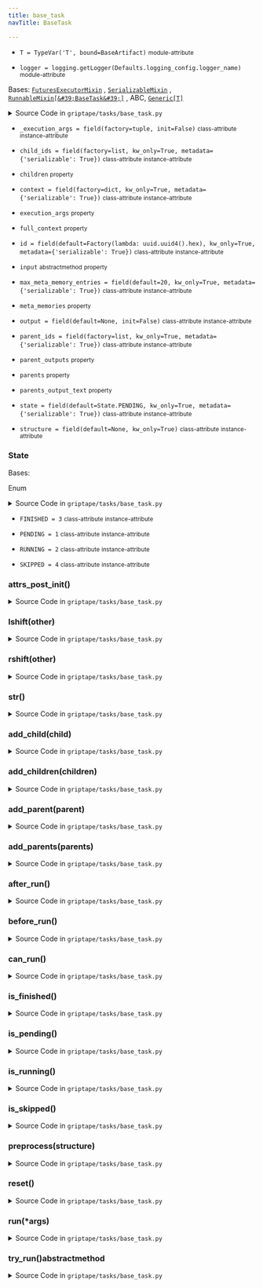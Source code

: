 ```yaml
---
title: base_task
navTitle: BaseTask

---
```


-   `T = TypeVar('T', bound=BaseArtifact)` <small>module-attribute</small>  <span id="griptape.tasks.base_task.T"></span> 

-   `logger = logging.getLogger(Defaults.logging_config.logger_name)` <small>module-attribute</small>  <span id="griptape.tasks.base_task.logger"></span> 

<span id="griptape.tasks.base_task.BaseTask"></span>

Bases:
 [`FuturesExecutorMixin`](../mixins/futures_executor_mixin.mdx#griptape.mixins.futures_executor_mixin.FuturesExecutorMixin "FuturesExecutorMixin (griptape.mixins.futures_executor_mixin.FuturesExecutorMixin)")
,  [`SerializableMixin`](../mixins/serializable_mixin.mdx#griptape.mixins.serializable_mixin.SerializableMixin "SerializableMixin (griptape.mixins.serializable_mixin.SerializableMixin)")
,  [`RunnableMixin[&#39;BaseTask&#39;]`](../mixins/runnable_mixin.mdx#griptape.mixins.runnable_mixin.RunnableMixin "RunnableMixin (griptape.mixins.runnable_mixin.RunnableMixin)")
, <span title="abc.ABC">ABC</span>,  [`Generic[T]`](base_task.mdx#griptape.tasks.base_task.T "typing.Generic")

<details><summary>Source Code in <code>griptape&#47;tasks&#47;base_task.py</code></summary>

```python
@define
class BaseTask(FuturesExecutorMixin, SerializableMixin, RunnableMixin["BaseTask"], ABC, Generic[T]):
    class State(Enum):
        PENDING = 1
        RUNNING = 2
        FINISHED = 3
        SKIPPED = 4

    id: str = field(default=Factory(lambda: uuid.uuid4().hex), kw_only=True, metadata={"serializable": True})
    state: State = field(default=State.PENDING, kw_only=True, metadata={"serializable": True})
    parent_ids: list[str] = field(factory=list, kw_only=True, metadata={"serializable": True})
    child_ids: list[str] = field(factory=list, kw_only=True, metadata={"serializable": True})
    max_meta_memory_entries: Optional[int] = field(default=20, kw_only=True, metadata={"serializable": True})
    structure: Optional[Structure] = field(default=None, kw_only=True)

    output: Optional[T] = field(default=None, init=False)
    context: dict[str, Any] = field(factory=dict, kw_only=True, metadata={"serializable": True})
    _execution_args: tuple = field(factory=tuple, init=False)

    @property
    def execution_args(self) -> tuple:
        return self._execution_args

    def __rshift__(self, other: BaseTask | list[BaseTask]) -> BaseTask | list[BaseTask]:
        if isinstance(other, list):
            self.add_children(other)
        else:
            self.add_child(other)

        return other

    def __lshift__(self, other: BaseTask | list[BaseTask]) -> BaseTask | list[BaseTask]:
        if isinstance(other, list):
            self.add_parents(other)
        else:
            self.add_parent(other)

        return other

    def __attrs_post_init__(self) -> None:
        if self.structure is not None:
            self.structure.add_task(self)

    @property
    @abstractmethod
    def input(self) -> BaseArtifact: ...

    @property
    def parents(self) -> list[BaseTask]:
        if self.structure is not None:
            return [self.structure.find_task(parent_id) for parent_id in self.parent_ids]
        raise ValueError("Structure must be set to access parents")

    @property
    def children(self) -> list[BaseTask]:
        if self.structure is not None:
            return [self.structure.find_task(child_id) for child_id in self.child_ids]
        raise ValueError("Structure must be set to access children")

    @property
    def parent_outputs(self) -> dict[str, BaseArtifact]:
        return {parent.id: parent.output for parent in self.parents if parent.output}

    @property
    def parents_output_text(self) -> str:
        return "\n".join([parent.output.to_text() for parent in self.parents if parent.output])

    @property
    def meta_memories(self) -> list[BaseMetaEntry]:
        if self.structure is not None and self.structure.meta_memory:
            if self.max_meta_memory_entries:
                return self.structure.meta_memory.entries[: self.max_meta_memory_entries]
            return self.structure.meta_memory.entries
        return []

    def __str__(self) -> str:
        return str(self.output.value) if self.output is not None else ""

    def add_parents(self, parents: list[BaseTask]) -> None:
        for parent in parents:
            self.add_parent(parent)

    def add_parent(self, parent: BaseTask) -> BaseTask:
        if parent.id not in self.parent_ids:
            self.parent_ids.append(parent.id)

        if self.id not in parent.child_ids:
            parent.child_ids.append(self.id)

        if self.structure is not None and parent not in self.structure.tasks:
            self.structure.add_task(parent)

        return self

    def add_children(self, children: list[BaseTask]) -> None:
        for child in children:
            self.add_child(child)

    def add_child(self, child: BaseTask) -> BaseTask:
        if child.id not in self.child_ids:
            self.child_ids.append(child.id)

        if self.id not in child.parent_ids:
            child.parent_ids.append(self.id)

        if self.structure is not None and child not in self.structure.tasks:
            self.structure.add_task(child)

        return self

    def preprocess(self, structure: Structure) -> BaseTask:
        self.structure = structure

        return self

    def is_pending(self) -> bool:
        return self.state == BaseTask.State.PENDING

    def is_finished(self) -> bool:
        return self.state == BaseTask.State.FINISHED

    def is_running(self) -> bool:
        return self.state == BaseTask.State.RUNNING

    def is_skipped(self) -> bool:
        return self.state == BaseTask.State.SKIPPED

    def before_run(self) -> None:
        super().before_run()
        if self.structure is not None:
            EventBus.publish_event(
                StartTaskEvent(
                    task_id=self.id,
                    task_parent_ids=self.parent_ids,
                    task_child_ids=self.child_ids,
                    task_input=self.input,
                    task_output=self.output,
                ),
            )

    def run(self, *args) -> T:
        try:
            self._execution_args = args

            self.state = BaseTask.State.RUNNING

            self.before_run()

            self.output = self.try_run()

            self.after_run()
        except Exception as e:
            logger.exception("%s %s\n%s", self.__class__.__name__, self.id, e)

            self.output = cast("T", ErrorArtifact(str(e), exception=e))
        finally:
            self.state = BaseTask.State.FINISHED

        return self.output

    def after_run(self) -> None:
        super().after_run()
        if self.structure is not None:
            EventBus.publish_event(
                FinishTaskEvent(
                    task_id=self.id,
                    task_parent_ids=self.parent_ids,
                    task_child_ids=self.child_ids,
                    task_input=self.input,
                    task_output=self.output,
                ),
            )

    def can_run(self) -> bool:
        # If this Task has been skipped or is not pending, it should not run
        if self.is_skipped() or not self.is_pending():
            return False

        # If this Task has parents, and _all_ of them are skipped, it should not run
        if self.parents and all(parent.is_skipped() for parent in self.parents):
            self.state = BaseTask.State.SKIPPED
            return False

        # If _all_ this Task's unskipped parents are finished, it should run
        unskipped_parents = [parent for parent in self.parents if not parent.is_skipped()]

        return all(parent.is_finished() for parent in unskipped_parents)

    def reset(self) -> BaseTask:
        self.state = BaseTask.State.PENDING
        self.output = None
        self._execution_args = ()

        return self

    @abstractmethod
    def try_run(self) -> T: ...

    @property
    def full_context(self) -> dict[str, Any]:
        # Need to deep copy so that the serialized context doesn't contain non-serializable data
        context = deepcopy(self.context)
        if self.structure is None:
            context.update({"args": self._execution_args})
        else:
            context.update(self.structure.context(self))

        return context
```

</details>

-   `_execution_args = field(factory=tuple, init=False)` <small>class-attribute</small> <small>instance-attribute</small>  <span id="griptape.tasks.base_task.BaseTask._execution_args"></span> 

-   `child_ids = field(factory=list, kw_only=True, metadata={'serializable': True})` <small>class-attribute</small> <small>instance-attribute</small>  <span id="griptape.tasks.base_task.BaseTask.child_ids"></span> 

-   `children` <small>property</small>  <span id="griptape.tasks.base_task.BaseTask.children"></span> 

-   `context = field(factory=dict, kw_only=True, metadata={'serializable': True})` <small>class-attribute</small> <small>instance-attribute</small>  <span id="griptape.tasks.base_task.BaseTask.context"></span> 

-   `execution_args` <small>property</small>  <span id="griptape.tasks.base_task.BaseTask.execution_args"></span> 

-   `full_context` <small>property</small>  <span id="griptape.tasks.base_task.BaseTask.full_context"></span> 

-   `id = field(default=Factory(lambda: uuid.uuid4().hex), kw_only=True, metadata={'serializable': True})` <small>class-attribute</small> <small>instance-attribute</small>  <span id="griptape.tasks.base_task.BaseTask.id"></span> 

-   `input` <small>abstractmethod</small> <small>property</small>  <span id="griptape.tasks.base_task.BaseTask.input"></span> 

-   `max_meta_memory_entries = field(default=20, kw_only=True, metadata={'serializable': True})` <small>class-attribute</small> <small>instance-attribute</small>  <span id="griptape.tasks.base_task.BaseTask.max_meta_memory_entries"></span> 

-   `meta_memories` <small>property</small>  <span id="griptape.tasks.base_task.BaseTask.meta_memories"></span> 

-   `output = field(default=None, init=False)` <small>class-attribute</small> <small>instance-attribute</small>  <span id="griptape.tasks.base_task.BaseTask.output"></span> 

-   `parent_ids = field(factory=list, kw_only=True, metadata={'serializable': True})` <small>class-attribute</small> <small>instance-attribute</small>  <span id="griptape.tasks.base_task.BaseTask.parent_ids"></span> 

-   `parent_outputs` <small>property</small>  <span id="griptape.tasks.base_task.BaseTask.parent_outputs"></span> 

-   `parents` <small>property</small>  <span id="griptape.tasks.base_task.BaseTask.parents"></span> 

-   `parents_output_text` <small>property</small>  <span id="griptape.tasks.base_task.BaseTask.parents_output_text"></span> 

-   `state = field(default=State.PENDING, kw_only=True, metadata={'serializable': True})` <small>class-attribute</small> <small>instance-attribute</small>  <span id="griptape.tasks.base_task.BaseTask.state"></span> 

-   `structure = field(default=None, kw_only=True)` <small>class-attribute</small> <small>instance-attribute</small>  <span id="griptape.tasks.base_task.BaseTask.structure"></span> 

<span id="griptape.tasks.base_task.BaseTask.State"></span>

### State

Bases:

<span title="enum.Enum">Enum</span>

<details><summary>Source Code in <code>griptape&#47;tasks&#47;base_task.py</code></summary>

```python
class State(Enum):
    PENDING = 1
    RUNNING = 2
    FINISHED = 3
    SKIPPED = 4
```

</details>

-   `FINISHED = 3` <small>class-attribute</small> <small>instance-attribute</small>  <span id="griptape.tasks.base_task.BaseTask.State.FINISHED"></span> 

-   `PENDING = 1` <small>class-attribute</small> <small>instance-attribute</small>  <span id="griptape.tasks.base_task.BaseTask.State.PENDING"></span> 

-   `RUNNING = 2` <small>class-attribute</small> <small>instance-attribute</small>  <span id="griptape.tasks.base_task.BaseTask.State.RUNNING"></span> 

-   `SKIPPED = 4` <small>class-attribute</small> <small>instance-attribute</small>  <span id="griptape.tasks.base_task.BaseTask.State.SKIPPED"></span> 

<span id="griptape.tasks.base_task.BaseTask.__attrs_post_init__"></span>

### **attrs_post_init**()

<details><summary>Source Code in <code>griptape&#47;tasks&#47;base_task.py</code></summary>

```python
def __attrs_post_init__(self) -> None:
    if self.structure is not None:
        self.structure.add_task(self)
```

</details>

<span id="griptape.tasks.base_task.BaseTask.__lshift__"></span>

### **lshift**(other)

<details><summary>Source Code in <code>griptape&#47;tasks&#47;base_task.py</code></summary>

```python
def __lshift__(self, other: BaseTask | list[BaseTask]) -> BaseTask | list[BaseTask]:
    if isinstance(other, list):
        self.add_parents(other)
    else:
        self.add_parent(other)

    return other
```

</details>

<span id="griptape.tasks.base_task.BaseTask.__rshift__"></span>

### **rshift**(other)

<details><summary>Source Code in <code>griptape&#47;tasks&#47;base_task.py</code></summary>

```python
def __rshift__(self, other: BaseTask | list[BaseTask]) -> BaseTask | list[BaseTask]:
    if isinstance(other, list):
        self.add_children(other)
    else:
        self.add_child(other)

    return other
```

</details>

<span id="griptape.tasks.base_task.BaseTask.__str__"></span>

### **str**()

<details><summary>Source Code in <code>griptape&#47;tasks&#47;base_task.py</code></summary>

```python
def __str__(self) -> str:
    return str(self.output.value) if self.output is not None else ""
```

</details>

<span id="griptape.tasks.base_task.BaseTask.add_child"></span>

### add_child(child)

<details><summary>Source Code in <code>griptape&#47;tasks&#47;base_task.py</code></summary>

```python
def add_child(self, child: BaseTask) -> BaseTask:
    if child.id not in self.child_ids:
        self.child_ids.append(child.id)

    if self.id not in child.parent_ids:
        child.parent_ids.append(self.id)

    if self.structure is not None and child not in self.structure.tasks:
        self.structure.add_task(child)

    return self
```

</details>

<span id="griptape.tasks.base_task.BaseTask.add_children"></span>

### add_children(children)

<details><summary>Source Code in <code>griptape&#47;tasks&#47;base_task.py</code></summary>

```python
def add_children(self, children: list[BaseTask]) -> None:
    for child in children:
        self.add_child(child)
```

</details>

<span id="griptape.tasks.base_task.BaseTask.add_parent"></span>

### add_parent(parent)

<details><summary>Source Code in <code>griptape&#47;tasks&#47;base_task.py</code></summary>

```python
def add_parent(self, parent: BaseTask) -> BaseTask:
    if parent.id not in self.parent_ids:
        self.parent_ids.append(parent.id)

    if self.id not in parent.child_ids:
        parent.child_ids.append(self.id)

    if self.structure is not None and parent not in self.structure.tasks:
        self.structure.add_task(parent)

    return self
```

</details>

<span id="griptape.tasks.base_task.BaseTask.add_parents"></span>

### add_parents(parents)

<details><summary>Source Code in <code>griptape&#47;tasks&#47;base_task.py</code></summary>

```python
def add_parents(self, parents: list[BaseTask]) -> None:
    for parent in parents:
        self.add_parent(parent)
```

</details>

<span id="griptape.tasks.base_task.BaseTask.after_run"></span>

### after_run()

<details><summary>Source Code in <code>griptape&#47;tasks&#47;base_task.py</code></summary>

```python
def after_run(self) -> None:
    super().after_run()
    if self.structure is not None:
        EventBus.publish_event(
            FinishTaskEvent(
                task_id=self.id,
                task_parent_ids=self.parent_ids,
                task_child_ids=self.child_ids,
                task_input=self.input,
                task_output=self.output,
            ),
        )
```

</details>

<span id="griptape.tasks.base_task.BaseTask.before_run"></span>

### before_run()

<details><summary>Source Code in <code>griptape&#47;tasks&#47;base_task.py</code></summary>

```python
def before_run(self) -> None:
    super().before_run()
    if self.structure is not None:
        EventBus.publish_event(
            StartTaskEvent(
                task_id=self.id,
                task_parent_ids=self.parent_ids,
                task_child_ids=self.child_ids,
                task_input=self.input,
                task_output=self.output,
            ),
        )
```

</details>

<span id="griptape.tasks.base_task.BaseTask.can_run"></span>

### can_run()

<details><summary>Source Code in <code>griptape&#47;tasks&#47;base_task.py</code></summary>

```python
def can_run(self) -> bool:
    # If this Task has been skipped or is not pending, it should not run
    if self.is_skipped() or not self.is_pending():
        return False

    # If this Task has parents, and _all_ of them are skipped, it should not run
    if self.parents and all(parent.is_skipped() for parent in self.parents):
        self.state = BaseTask.State.SKIPPED
        return False

    # If _all_ this Task's unskipped parents are finished, it should run
    unskipped_parents = [parent for parent in self.parents if not parent.is_skipped()]

    return all(parent.is_finished() for parent in unskipped_parents)
```

</details>

<span id="griptape.tasks.base_task.BaseTask.is_finished"></span>

### is_finished()

<details><summary>Source Code in <code>griptape&#47;tasks&#47;base_task.py</code></summary>

```python
def is_finished(self) -> bool:
    return self.state == BaseTask.State.FINISHED
```

</details>

<span id="griptape.tasks.base_task.BaseTask.is_pending"></span>

### is_pending()

<details><summary>Source Code in <code>griptape&#47;tasks&#47;base_task.py</code></summary>

```python
def is_pending(self) -> bool:
    return self.state == BaseTask.State.PENDING
```

</details>

<span id="griptape.tasks.base_task.BaseTask.is_running"></span>

### is_running()

<details><summary>Source Code in <code>griptape&#47;tasks&#47;base_task.py</code></summary>

```python
def is_running(self) -> bool:
    return self.state == BaseTask.State.RUNNING
```

</details>

<span id="griptape.tasks.base_task.BaseTask.is_skipped"></span>

### is_skipped()

<details><summary>Source Code in <code>griptape&#47;tasks&#47;base_task.py</code></summary>

```python
def is_skipped(self) -> bool:
    return self.state == BaseTask.State.SKIPPED
```

</details>

<span id="griptape.tasks.base_task.BaseTask.preprocess"></span>

### preprocess(structure)

<details><summary>Source Code in <code>griptape&#47;tasks&#47;base_task.py</code></summary>

```python
def preprocess(self, structure: Structure) -> BaseTask:
    self.structure = structure

    return self
```

</details>

<span id="griptape.tasks.base_task.BaseTask.reset"></span>

### reset()

<details><summary>Source Code in <code>griptape&#47;tasks&#47;base_task.py</code></summary>

```python
def reset(self) -> BaseTask:
    self.state = BaseTask.State.PENDING
    self.output = None
    self._execution_args = ()

    return self
```

</details>

<span id="griptape.tasks.base_task.BaseTask.run"></span>

### run(\*args)

<details><summary>Source Code in <code>griptape&#47;tasks&#47;base_task.py</code></summary>

```python
def run(self, *args) -> T:
    try:
        self._execution_args = args

        self.state = BaseTask.State.RUNNING

        self.before_run()

        self.output = self.try_run()

        self.after_run()
    except Exception as e:
        logger.exception("%s %s\n%s", self.__class__.__name__, self.id, e)

        self.output = cast("T", ErrorArtifact(str(e), exception=e))
    finally:
        self.state = BaseTask.State.FINISHED

    return self.output
```

</details>

<span id="griptape.tasks.base_task.BaseTask.try_run"></span>

### try_run()abstractmethod

<details><summary>Source Code in <code>griptape&#47;tasks&#47;base_task.py</code></summary>

```python
@abstractmethod
def try_run(self) -> T: ...
```

</details>

